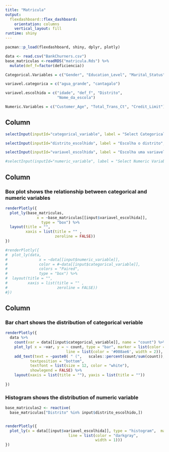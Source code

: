 ```yaml
---
title: "Matricula"
output: 
  flexdashboard::flex_dashboard:
    orientation: columns
    vertical_layout: fill
runtime: shiny
---
```


```r
pacman::p_load(flexdashboard, shiny, dplyr, plotly)
```


```r

data <- read.csv("BankChurners.csv")
base_matriculas <-readRDS("matricula.Rds") %>% 
  mutate(def_f=factor(deficiencia))

Categorical.Variables = c("Gender", "Education_Level", "Marital_Status")

variavel.categorica = c("agua_grande", "cantagalo")

variavel.escolhida = c("idade", "def_f", "Distrito",
                       "Nome_da_escola")

Numeric.Variables = c("Customer_Age", "Total_Trans_Ct", "Credit_Limit")

```


Column {.sidebar data-width=200}
-------------------------------------------------------------------
```r

selectInput(inputId="categorical_variable", label = "Select Categorical Variable:", choices = Categorical.Variables, selected = Categorical.Variables[1])

selectInput(inputId="distrito_escolhido", label = "Escolha o distrito", choices = variavel.categorica, selected = variavel.categorica[1])

selectInput(inputId="variavel_escolhida", label = "Escolha uma variavel", choices = variavel.escolhida, selected = variavel.escolhida[1])

#selectInput(inputId="numeric_variable", label = "Select Numeric Variable:", choices = Numeric.Variables, selected = Numeric.Variables[1])

```

Column {data-width=400}
-------------------------------------------------------------------

### **Box plot** shows the relationship between categorical and numeric variables
```r

renderPlotly({
  plot_ly(base_matriculas,
              x = ~base_matriculas[[input$variavel_escolhida]],
                type = "box") %>%
  layout(title = "",
         xaxis = list(title = "" ,
                      zeroline = FALSE))
})

#renderPlotly({
#  plot_ly(data,
#              x = ~data[[input$numeric_variable]],
#              color = #~data[[input$categorical_variable]],
#              colors = "Paired",
#              type = "box") %>%
#  layout(title = "",
#         xaxis = list(title = "" ,
#                      zeroline = FALSE))
#})
```

Column {data-width=400}
-------------------------------------------------------------------

### **Bar chart** shows the distribution of categorical veriable
```r

renderPlotly({
  data %>%
    count(var = data[[input$categorical_variable]], name = "count") %>%
    plot_ly( x = ~var, y = ~ count, type = "bar", marker = list(color = '#008ae6',
                           line = list(color = '#008ae6', width = 2)), hoverinfo = "x+y") %>%
    add_text(text = ~paste0( " (",   scales::percent(count/sum(count)),")"), 
           textposition = "bottom", 
           textfont = list(size = 12, color = "white"), 
           showlegend = FALSE) %>%
    layout(xaxis = list(title = ""), yaxis = list(title = ""))
    
})
```

### **Histogram** shows the distribution of numeric variable
```r

base_matriculas2 <- reactive(
  base_matriculas["Distrito" %in% input$distrito_escolhido,])


renderPlotly({
  plot_ly(x = data[[input$variavel_escolhida]], type = "histogram",  marker = list(color = "#008ae6",
                            line = list(color = "darkgray",
                                        width = 1)))
})
```